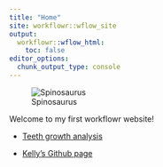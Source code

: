```yaml
---
title: "Home"
site: workflowr::wflow_site
output:
  workflowr::wflow_html:
    toc: false
editor_options:
  chunk_output_type: console
---
```


![Spinosaurus](assets/spinosaurus.png)

Welcome to my first workflowr website!

* [Teeth growth analysis](teeth.html)

* [Kelly's Github page](https://kmoleary.github.io/myproject/)
 

